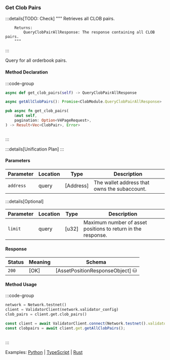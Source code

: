 ### Get Clob Pairs

:::details[TODO: Check]
        """
        Retrieves all CLOB pairs.

        Returns:
            QueryClobPairAllResponse: The response containing all CLOB pairs.
        """
:::

Query for all orderbook pairs.

#### Method Declaration

:::code-group

```python [Python]
async def get_clob_pairs(self) -> QueryClobPairAllResponse
```

```typescript [TypeScript]
async getAllClobPairs(): Promise<ClobModule.QueryClobPairAllResponse>
```

```rust [Rust]
pub async fn get_clob_pairs(
    &mut self,
    pagination: Option<V4PageRequest>,
) -> Result<Vec<ClobPair>, Error>
```

```url [API]
```

:::

:::details[Unification Plan]
:::

#### Parameters

| Parameter           | Location | Type               | Description                                                           |
| ------------------- | -------- | ------------------ | --------------------------------------------------------------------- |
| `address`           | query    | [Address]          | The wallet address that owns the subaccount.                          |

:::details[Optional]

| Parameter                     | Location | Type                      | Description                                                  |
| ----------------------------- | -------- | ------------------------- | ------------------------------------------------------------ |
| `limit`                       | query    | [u32]                     | Maximum number of asset positions to return in the response. |

#### Response

| Status | Meaning     | Schema                          |
| ------ | ----------- | ------------------------------- |
| `200`  | [OK]        | [AssetPositionResponseObject] ⛁ |

#### Method Usage

:::code-group

```python [Python]
network = Network.testnet()
client = ValidatorClient(network.validator_config)
clob_pairs = client.get.clob_pairs()
```

```typescript [TypeScript]
const client = await ValidatorClient.connect(Network.testnet().validatorConfig);
const clobpairs = await client.get.getAllClobPairs();
```

```rust [Rust]
```

:::

Examples: [Python] | [TypeScript] | [Rust]

[Python]: https://github.com/dydxprotocol/v4-clients/blob/3e8c7e1b960291b7ef273962d374d9934a5c4d33/v4-client-py-v2/examples/validator_get_example.py#L94
[TypeScript]: https://github.com/dydxprotocol/v4-clients/blob/3e8c7e1b960291b7ef273962d374d9934a5c4d33/v4-client-js/examples/validator_get_example.ts#L49
[Rust]: https://github.com/dydxprotocol/v4-clients/blob/3e8c7e1b960291b7ef273962d374d9934a5c4d33/v4-client-rs/client/examples/validator_get.rs#L74
